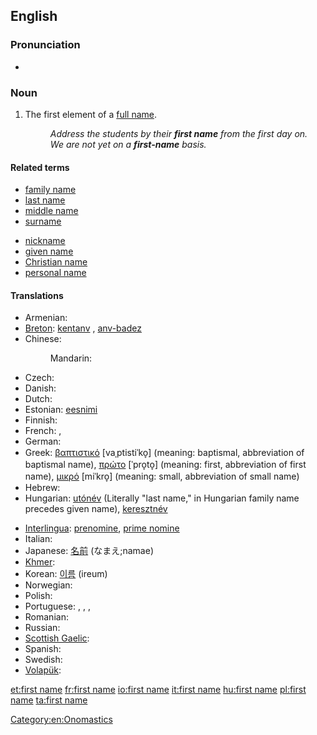 ==English==

===Pronunciation===
* {{audio|En-uk-first name.ogg|Audio (UK)}}

===Noun===
{{en-noun|sg=[[first]] [[name]]}}

# The first element of a [[full name]].
#: ''Address the students by their '''first name''' from the first day on.''
#: ''We are not yet on a '''first-name''' basis.''

====Related terms====
{{rel-top|terms related to first name}}
* [[family name]]
* [[last name]]
* [[middle name]]
* [[surname]]
{{rel-mid}}
* [[nickname]]
* [[given name]]
* [[Christian name]]
* [[personal name]]
{{rel-bottom}}

====Translations====
{{trans-top|name chosen by parents}}
* Armenian: {{t+|hy|անուն|tr=anun}}
* [[Breton]]: [[kentanv]] {{m}}, [[anv-badez]] {{m}}
* Chinese:
*: Mandarin: {{t-|cmn|名字|tr=míngzi|sc=Hani}}
* Czech: {{t+|cs|křestní jméno|n}}
* Danish: {{t-|da|fornavn|n}}
* Dutch: {{t+|nl|voornaam|m}}
* Estonian: [[eesnimi]]
* Finnish: {{t+|fi|etunimi}}
* French: {{t+|fr|prénom|m}}, {{t|fr|petit nom|m}}
* German: {{t+|de|Vorname|m}}
* Greek: [[βαπτιστικό]] [vaˌptistiˈko̞] {{n}} (meaning: baptismal, abbreviation of baptismal name), [[πρώτο]] [ˈpro̞to̞] {{n}} (meaning: first, abbreviation of first name), [[μικρό]] [miˈkro̞] {{n}} (meaning: small, abbreviation of small name)
* Hebrew: {{t-|he|שם פרטי}}
* Hungarian: [[utónév]] (Literally "last name," in Hungarian family name precedes given name), [[keresztnév]]
{{trans-mid}}
* [[Interlingua]]: [[prenomine]], [[prime nomine]]
* Italian: {{t+|it|nome|m}}
* Japanese: [[名前]] (なまえ;namae)
* [[Khmer]]: {{t|km|ឈ្មោះ|tr=chmʊəh|sc=Khmr}}
* Korean: [[이름]] (ireum)
* Norwegian: {{t+|no|fornavn|n}}
* Polish: {{t+|pl|imię|n}}
* Portuguese: {{t|pt|prenome|m}}, {{t|pt|antenome|m}}, {{t|pt|primeiro nome|m}}, {{t|pt|nome próprio|m}}
* Romanian: {{t|ro|prenume|n}}
* Russian: {{t+|ru|имя|n|tr=ímja}}
* [[Scottish Gaelic]]: {{t-|gd|ainm-baistidh|m|xs=Scottish Gaelic}}
* Spanish: {{t+|es|nombre}}
* Swedish: {{t+|sv|förnamn}}
* [[Volapük]]: {{t|vo|pösodanem}}
{{trans-bottom}}

[[Category:en:Onomastics]]

[[et:first name]]
[[fr:first name]]
[[io:first name]]
[[it:first name]]
[[hu:first name]]
[[pl:first name]]
[[ta:first name]]